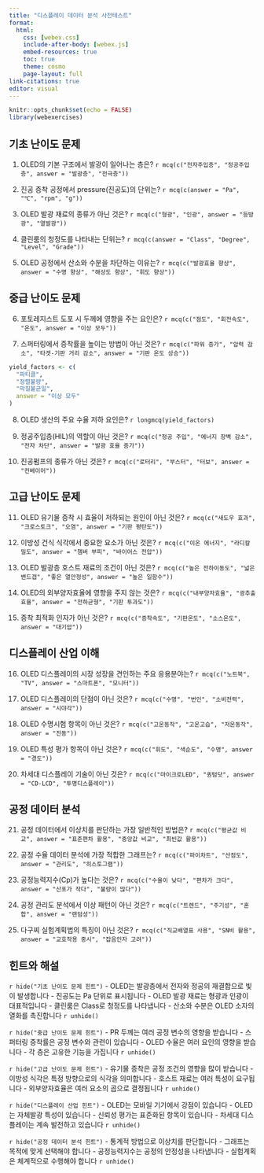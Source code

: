 ```yaml
---
title: "디스플레이 데이터 분석 사전테스트"
format: 
  html:
    css: [webex.css]
    include-after-body: [webex.js]
    embed-resources: true 
    toc: true
    theme: cosmo
    page-layout: full
link-citations: true
editor: visual
---
```


```r
knitr::opts_chunk$set(echo = FALSE)
library(webexercises)
```

## 기초 난이도 문제

::: {.webex-check .webex-box}
1. OLED의 기본 구조에서 발광이 일어나는 층은? `r mcq(c("전자주입층", "정공주입층", answer = "발광층", "전극층"))`

2. 진공 증착 공정에서 pressure(진공도)의 단위는? `r mcq(c(answer = "Pa", "℃", "rpm", "g"))`

3. OLED 발광 재료의 종류가 아닌 것은? `r mcq(c("형광", "인광", answer = "등방광", "열발광"))`

4. 클린룸의 청정도를 나타내는 단위는? `r mcq(c(answer = "Class", "Degree", "Level", "Grade"))`

5. OLED 공정에서 산소와 수분을 차단하는 이유는? `r mcq(c("발광효율 향상", answer = "수명 향상", "해상도 향상", "휘도 향상"))`
:::

## 중급 난이도 문제

::: {.webex-check .webex-box}
6. 포토레지스트 도포 시 두께에 영향을 주는 요인은? `r mcq(c("점도", "회전속도", "온도", answer = "이상 모두"))`

7. 스퍼터링에서 증착률을 높이는 방법이 아닌 것은? `r mcq(c("파워 증가", "압력 감소", "타겟-기판 거리 감소", answer = "기판 온도 상승"))`

```r
yield_factors <- c(
  "파티클",
  "정렬불량",
  "막질불균일",
  answer = "이상 모두"
)
```

8. OLED 생산의 주요 수율 저하 요인은? `r longmcq(yield_factors)`

9. 정공주입층(HIL)의 역할이 아닌 것은? `r mcq(c("정공 주입", "에너지 장벽 감소", "전자 차단", answer = "발광 효율 증가"))`

10. 진공펌프의 종류가 아닌 것은? `r mcq(c("로터리", "부스터", "터보", answer = "컨베이어"))`
:::

## 고급 난이도 문제

::: {.webex-check .webex-box}
11. OLED 유기물 증착 시 효율이 저하되는 원인이 아닌 것은? `r mcq(c("새도우 효과", "크로스토크", "오염", answer = "기판 평탄도"))`

12. 이방성 건식 식각에서 중요한 요소가 아닌 것은? `r mcq(c("이온 에너지", "라디칼 밀도", answer = "챔버 부피", "바이어스 전압"))`

13. OLED 발광층 호스트 재료의 조건이 아닌 것은? `r mcq(c("높은 전하이동도", "넓은 밴드갭", "좋은 열안정성", answer = "높은 일함수"))`

14. OLED의 외부양자효율에 영향을 주지 않는 것은? `r mcq(c("내부양자효율", "광추출효율", answer = "전하균형", "기판 투과도"))`

15. 증착 최적화 인자가 아닌 것은? `r mcq(c("증착속도", "기판온도", "소스온도", answer = "대기압"))`
:::

## 디스플레이 산업 이해

::: {.webex-check .webex-box}
16. OLED 디스플레이의 시장 성장을 견인하는 주요 응용분야는? `r mcq(c("노트북", "TV", answer = "스마트폰", "모니터"))`

17. OLED 디스플레이의 단점이 아닌 것은? `r mcq(c("수명", "번인", "소비전력", answer = "시야각"))`

18. OLED 수명시험 항목이 아닌 것은? `r mcq(c("고온동작", "고온고습", "저온동작", answer = "진동"))`

19. OLED 특성 평가 항목이 아닌 것은? `r mcq(c("휘도", "색순도", "수명", answer = "경도"))`

20. 차세대 디스플레이 기술이 아닌 것은? `r mcq(c("마이크로LED", "퀀텀닷", answer = "CD-LCD", "투명디스플레이"))`
:::

## 공정 데이터 분석

::: {.webex-check .webex-box}
21. 공정 데이터에서 이상치를 판단하는 가장 일반적인 방법은? `r mcq(c("평균값 비교", answer = "표준편차 활용", "중앙값 비교", "최빈값 활용"))`

22. 공정 수율 데이터 분석에 가장 적합한 그래프는? `r mcq(c("파이차트", "산점도", answer = "관리도", "히스토그램"))`

23. 공정능력지수(Cp)가 높다는 것은? `r mcq(c("수율이 낮다", "편차가 크다", answer = "산포가 작다", "불량이 많다"))`

24. 공정 관리도 분석에서 이상 패턴이 아닌 것은? `r mcq(c("트렌드", "주기성", "혼합", answer = "랜덤성"))`

25. 다구찌 실험계획법의 특징이 아닌 것은? `r mcq(c("직교배열표 사용", "SN비 활용", answer = "교호작용 중시", "잡음인자 고려"))`
:::

## 힌트와 해설

`r hide("기초 난이도 문제 힌트")`
- OLED는 발광층에서 전자와 정공의 재결합으로 빛이 발생합니다
- 진공도는 Pa 단위로 표시됩니다
- OLED 발광 재료는 형광과 인광이 대표적입니다
- 클린룸은 Class로 청정도를 나타냅니다
- 산소와 수분은 OLED 소자의 열화를 촉진합니다
`r unhide()`

`r hide("중급 난이도 문제 힌트")`
- PR 두께는 여러 공정 변수의 영향을 받습니다
- 스퍼터링 증착률은 공정 변수와 관련이 있습니다
- OLED 수율은 여러 요인의 영향을 받습니다
- 각 층은 고유한 기능을 가집니다
`r unhide()`

`r hide("고급 난이도 문제 힌트")`
- 유기물 증착은 공정 조건의 영향을 많이 받습니다
- 이방성 식각은 특정 방향으로의 식각을 의미합니다
- 호스트 재료는 여러 특성이 요구됩니다
- 외부양자효율은 여러 요소의 곱으로 결정됩니다
`r unhide()`

`r hide("디스플레이 산업 힌트")`
- OLED는 모바일 기기에서 강점이 있습니다
- OLED는 자체발광 특성이 있습니다
- 신뢰성 평가는 표준화된 항목이 있습니다
- 차세대 디스플레이는 계속 발전하고 있습니다
`r unhide()`

`r hide("공정 데이터 분석 힌트")`
- 통계적 방법으로 이상치를 판단합니다
- 그래프는 목적에 맞게 선택해야 합니다
- 공정능력지수는 공정의 안정성을 나타냅니다
- 실험계획은 체계적으로 수행해야 합니다
`r unhide()`